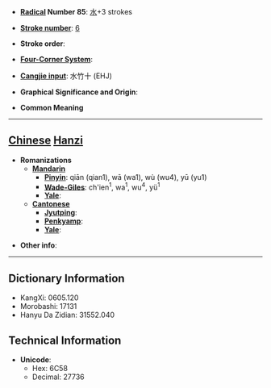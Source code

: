 * '''[[Wiktionary:Chinese radical index| Radical]] Number 85''': [[Wiktionary:Chinese radical index 水|水]]+3 strokes

* '''[[Wiktionary:Chinese total strokes index|Stroke number]]''': [[Wiktionary:Chinese total strokes index 6|6]]

* '''Stroke order''': 

* '''[[Wiktionary:Chinese four corner index|Four-Corner System]]''': 

* '''[[Wiktionary:Chinese Cangjie index|Cangjie input]]''': 水竹十 (EHJ)

* '''Graphical Significance and Origin''': 

* '''Common Meaning'''

----

== [[Chinese]] [[Hanzi]] ==

* '''Romanizations'''
** '''[[Mandarin]]'''
*** '''[[Pinyin]]''': qiān (qian1), wā (wa1), wù (wu4), yū (yu1)
*** '''[[Wade-Giles]]''': ch'ien<sup>1</sup>, wa<sup>1</sup>, wu<sup>4</sup>, yü<sup>1</sup>
*** '''[[Yale]]''': 
** '''[[Cantonese]]'''
*** '''[[Jyutping]]''':
*** '''[[Penkyamp]]''': 
*** '''[[Yale]]''': 

* '''Other info''': 

----

== Dictionary Information ==

* KangXi: 0605.120
* Morobashi: 17131
* Hanyu Da Zidian: 31552.040

== Technical Information ==

* '''Unicode''':
** Hex: 6C58
** Decimal: 27736